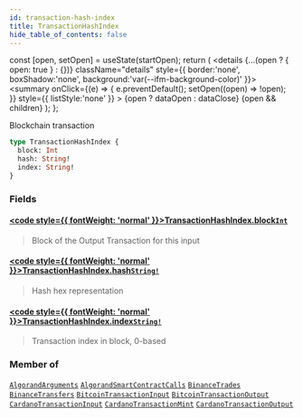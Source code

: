 ```yaml
---
id: transaction-hash-index
title: TransactionHashIndex
hide_table_of_contents: false
---
```







  const [open, setOpen] = useState(startOpen);
  return (
    <details {...(open ? { open: true } : {})} className="details" style={{ border:'none', boxShadow:'none', background:'var(--ifm-background-color)' }}>
      <summary
        onClick={(e) => {
          e.preventDefault();
          setOpen((open) => !open);
        }}
        style={{ listStyle:'none' }}
      >
      {open ? dataOpen : dataClose}
      </summary>
      {open && children}
    </details>
  );
};








Blockchain transaction


```graphql
type TransactionHashIndex {
  block: Int
  hash: String!
  index: String!
}
```




### Fields

#### [<code style={{ fontWeight: 'normal' }}>TransactionHashIndex.<b>block</b></code>](#)<Bullet />[`Int`](/docs/v1/graphql-reference/scalars/int) <Badge class="badge badge--secondary" text="scalar"/> 
> 
> 
> Block of the Output Transaction for this input
> 

#### [<code style={{ fontWeight: 'normal' }}>TransactionHashIndex.<b>hash</b></code>](#)<Bullet />[`String!`](/docs/v1/graphql-reference/scalars/string) <Badge class="badge badge--secondary" text="non-null"/> <Badge class="badge badge--secondary" text="scalar"/> 
> 
> 
> Hash hex representation
> 

#### [<code style={{ fontWeight: 'normal' }}>TransactionHashIndex.<b>index</b></code>](#)<Bullet />[`String!`](/docs/v1/graphql-reference/scalars/string) <Badge class="badge badge--secondary" text="non-null"/> <Badge class="badge badge--secondary" text="scalar"/> 
> 
> 
> Transaction index in block, 0-based
> 



### Member of

[`AlgorandArguments`](/docs/v1/graphql-reference/objects/algorand-arguments)  <Badge class="secondary" text="object"/><Bullet />[`AlgorandSmartContractCalls`](/docs/v1/graphql-reference/objects/algorand-smart-contract-calls)  <Badge class="secondary" text="object"/><Bullet />[`BinanceTrades`](/docs/v1/graphql-reference/objects/binance-trades)  <Badge class="secondary" text="object"/><Bullet />[`BinanceTransfers`](/docs/v1/graphql-reference/objects/binance-transfers)  <Badge class="secondary" text="object"/><Bullet />[`BitcoinTransactionInput`](/docs/v1/graphql-reference/objects/bitcoin-transaction-input)  <Badge class="secondary" text="object"/><Bullet />[`BitcoinTransactionOutput`](/docs/v1/graphql-reference/objects/bitcoin-transaction-output)  <Badge class="secondary" text="object"/><Bullet />[`CardanoTransactionInput`](/docs/v1/graphql-reference/objects/cardano-transaction-input)  <Badge class="secondary" text="object"/><Bullet />[`CardanoTransactionMint`](/docs/v1/graphql-reference/objects/cardano-transaction-mint)  <Badge class="secondary" text="object"/><Bullet />[`CardanoTransactionOutput`](/docs/v1/graphql-reference/objects/cardano-transaction-output)  <Badge class="secondary" text="object"/>

